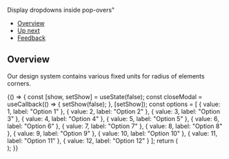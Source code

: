 
<Meta title="Technical Patterns/Display dropdowns inside pop-overs" />

<!--- Component documentation -->

<ComponentNameDecorator withFoundationBackground>Display dropdowns inside pop-overs"</ComponentNameDecorator>

- [Overview](#overview)
- [Up next](#up-next)
- [Feedback](#feedback)

## Overview

Our design system contains various fixed units for radius of elements corners.

<Canvas>
  <Story name="Modal with multiple choice dropdown">
    {() => {
      const [show, setShow] = useState(false);
      const closeModal = useCallback(() => {
        setShow(false);
      }, [setShow]);
      const options = [
        { value: 1, label: "Option 1" },
        { value: 2, label: "Option 2" },
        { value: 3, label: "Option 3" },
        { value: 4, label: "Option 4" },
        { value: 5, label: "Option 5" },
        { value: 6, label: "Option 6" },
        { value: 7, label: "Option 7" },
        { value: 8, label: "Option 8" },
        { value: 9, label: "Option 9" },
        { value: 10, label: "Option 10" },
        { value: 11, label: "Option 11" },
        { value: 12, label: "Option 12" }
      ];
      return (
        <div>
          <div
            id="popovers-container"
            style={{
              position: "fixed",
              width: "100%",
              pointerEvents: "none",
              zIndex: 99999,
              height: "100%",
              top: 0,
              right: 0
            }}
          />
          <OpenModalButton setShow={setShow} />
          <Modal id="modal-with-multiple-choice" title="Modal with dropdown" show={show} onClose={closeModal}>
            <ModalContent>
              <Dropdown
                multi
                defaultValue={options}
                options={options}
                popupsContainerSelector={"#popovers-container"}
              />
            </ModalContent>
          </Modal>
        </div>
      );
    }}
  </Story>
</Canvas>
